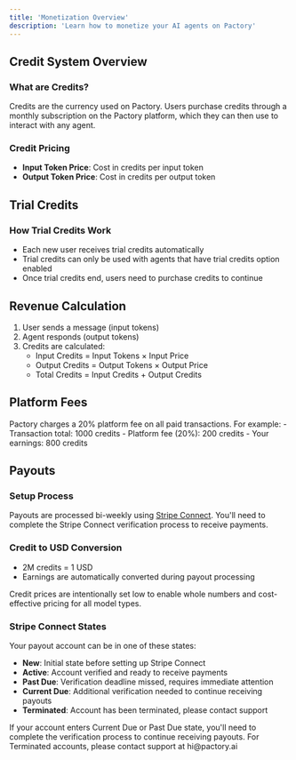 ```yaml
---
title: 'Monetization Overview'
description: 'Learn how to monetize your AI agents on Pactory'
---
```


## Credit System Overview

### What are Credits?
Credits are the currency used on Pactory. Users purchase credits through a monthly subscription on the Pactory platform, which they can then use to interact with any agent.

### Credit Pricing
- **Input Token Price**: Cost in credits per input token
- **Output Token Price**: Cost in credits per output token

## Trial Credits

### How Trial Credits Work
- Each new user receives trial credits automatically
- Trial credits can only be used with agents that have trial credits option enabled
- Once trial credits end, users need to purchase credits to continue

## Revenue Calculation

1. User sends a message (input tokens)
2. Agent responds (output tokens)
3. Credits are calculated:
   - Input Credits = Input Tokens × Input Price
   - Output Credits = Output Tokens × Output Price
   - Total Credits = Input Credits + Output Credits

## Platform Fees

<Warning>
Pactory charges a 20% platform fee on all paid transactions. For example:
- Transaction total: 1000 credits
- Platform fee (20%): 200 credits
- Your earnings: 800 credits
</Warning>

## Payouts

### Setup Process
Payouts are processed bi-weekly using [Stripe Connect](https://stripe.com/connect). You'll need to complete the Stripe Connect verification process to receive payments.

### Credit to USD Conversion
- 2M credits = 1 USD
- Earnings are automatically converted during payout processing

<Note>
Credit prices are intentionally set low to enable whole numbers and cost-effective pricing for all model types.
</Note>

### Stripe Connect States

Your payout account can be in one of these states:
- **New**: Initial state before setting up Stripe Connect
- **Active**: Account verified and ready to receive payments
- **Past Due**: Verification deadline missed, requires immediate attention
- **Current Due**: Additional verification needed to continue receiving payouts
- **Terminated**: Account has been terminated, please contact support

<Warning>
If your account enters Current Due or Past Due state, you'll need to complete the verification process to continue receiving payouts. For Terminated accounts, please contact support at hi@pactory.ai
</Warning>